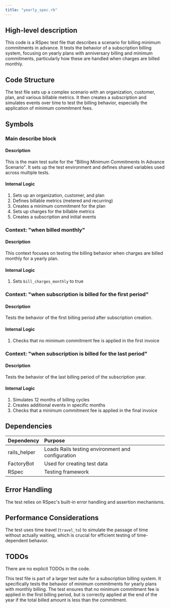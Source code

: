 ```yaml
---
title: "yearly_spec.rb"
---
```


## High-level description
This code is a RSpec test file that describes a scenario for billing minimum commitments in advance. It tests the behavior of a subscription billing system, focusing on yearly plans with anniversary billing and minimum commitments, particularly how these are handled when charges are billed monthly.

## Code Structure
The test file sets up a complex scenario with an organization, customer, plan, and various billable metrics. It then creates a subscription and simulates events over time to test the billing behavior, especially the application of minimum commitment fees.

## Symbols

### Main describe block
#### Description
This is the main test suite for the "Billing Minimum Commitments In Advance Scenario". It sets up the test environment and defines shared variables used across multiple tests.

#### Internal Logic
1. Sets up an organization, customer, and plan
2. Defines billable metrics (metered and recurring)
3. Creates a minimum commitment for the plan
4. Sets up charges for the billable metrics
5. Creates a subscription and initial events

### Context: "when billed monthly"
#### Description
This context focuses on testing the billing behavior when charges are billed monthly for a yearly plan.

#### Internal Logic
1. Sets `bill_charges_monthly` to true

### Context: "when subscription is billed for the first period"
#### Description
Tests the behavior of the first billing period after subscription creation.

#### Internal Logic
1. Checks that no minimum commitment fee is applied in the first invoice

### Context: "when subscription is billed for the last period"
#### Description
Tests the behavior of the last billing period of the subscription year.

#### Internal Logic
1. Simulates 12 months of billing cycles
2. Creates additional events in specific months
3. Checks that a minimum commitment fee is applied in the final invoice

## Dependencies
| Dependency | Purpose |
|:-----------|:--------|
| rails_helper | Loads Rails testing environment and configuration |
| FactoryBot | Used for creating test data |
| RSpec | Testing framework |

## Error Handling
The test relies on RSpec's built-in error handling and assertion mechanisms.

## Performance Considerations
The test uses time travel (`travel_to`) to simulate the passage of time without actually waiting, which is crucial for efficient testing of time-dependent behavior.

## TODOs
There are no explicit TODOs in the code.

This test file is part of a larger test suite for a subscription billing system. It specifically tests the behavior of minimum commitments for yearly plans with monthly billing. The test ensures that no minimum commitment fee is applied in the first billing period, but is correctly applied at the end of the year if the total billed amount is less than the commitment.